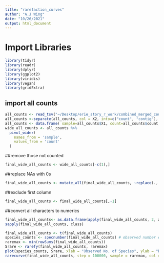 ```yaml
---
title: "rarefaction_curves"
author: "A.J Wing"
date: "10/26/2021"
output: html_document
---
```


# Import Libraries

```r
library(tidyr)
library(readr)
library(dplyr)
library(ggplot2)
library(viridis)
library(vegan)
library(gridExtra)
```

## import all counts
```r
all_counts <- read_tsv("~/Desktop/erie_story_r_work/combined_merged_counts.txt", col_names = F)
all_counts <-separate(all_counts, col = X2, into=c("count", "contig"), remove = T, sep = " ")
all_counts <- data.frame( sample=all_counts$X1, count=all_counts$count, contig=all_counts$contig)
wide_all_counts <- all_counts %>%
  pivot_wider(
    names_from = 'sample',
    values_from = 'count'
  )
```

##remove those not counted
```r

final_wide_all_counts <- wide_all_counts[-c(1),]
```

##replace NAs with 0s
```r

final_wide_all_counts <- mutate_all(final_wide_all_counts, ~replace(., is.na(.), 0))
```


##exclude first column
```r

final_wide_all_counts <- final_wide_all_counts[,-1]

```

##convert all characters to numerics
```r
final_wide_all_counts<- as.data.frame(apply(final_wide_all_counts, 2, as.numeric))
sapply(final_wide_all_counts, class) 
```

```r
final_wide_all_counts <- t(final_wide_all_counts)
species_counts <- specnumber(final_wide_all_counts) # observed number of species
raremax <- min(rowSums(final_wide_all_counts))
Srare <- rarefy(final_wide_all_counts, raremax)
plot(species_counts, Srare, xlab = "Observed No. of Species", ylab = "Rarefied No. of Species")
rarecurve(final_wide_all_counts, step = 100000, sample = raremax, col = "blue", cex = 0.7)
```